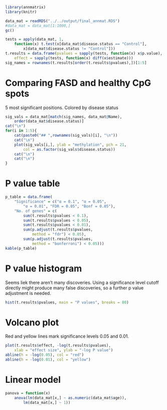 ```r
library(annmatrix)
library(knitr)
```

```r
data_mat = readRDS("../../output/final_annmat.RDS")
#data_mat = data_mat[1:1000,]
gc()
```

```r
tests = apply(data_mat, 1,
	function(x) t.test(x[data_mat$disease.status == "Control"],
		x[data_mat$disease.status != "Control"]))
t.results = data.frame(pvalues = sapply(tests, function(x) x$p.value),
	effect = sapply(tests, function(x) diff(x$estimate)))
sig_names = rownames(t.results[order(t.results$pvalues),])[1:5]
```

# Comparing FASD and healthy CpG spots {.tabset}

5 most significant positions. Colored by disease status

```r
sig_vals = data_mat[match(sig_names, data_mat@Name),
	order(data_mat$disease.status)]
cat("\n")
for(i in 1:5){
	cat(paste0("## ",rownames(sig_vals)[i], "\n"))
	cat("\n")
	plot(sig_vals[i,], ylab = "methylation", pch = 21,
		col = as.factor(sig_vals$disease.status))
	cat("\n")
	cat("\n")
}
```

# P value table

```r
p_table = data.frame(
	"Significance" = c("α = 0.1", "α = 0.05",
		"α = 0.01", "FDR = 0.05", "Bonf = 0.05"),
	"No. of genes" = c(
		sum(t.results$pvalues < 0.1),
		sum(t.results$pvalues < 0.05),
		sum(t.results$pvalues < 0.01),
		sum(p.adjust(t.results$pvalues,
			method = "fdr") < 0.05),
		sum(p.adjust(t.results$pvalues,
			method = "bonferroni") < 0.05)))
kable(p_table)
```

# P value histogram

Seems liek there aren't many discoveries. Using a significance level
cutoff directly might produce many false discoveries, so a further p
value adjustment is needed.

```r
hist(t.results$pvalues, main = "P values", breaks = 80)
```

# Volcano plot

Red and yellow lines mark significance levels 0.05 and 0.01.

```r
plot(t.results$effect, -log(t.results$pvalues),
	xlab = "effect size", ylab = "-log P value")
abline(h = -log(0.05), col = "red")
abline(h = -log(0.01), col = "yellow")
```

# Linear model

```r
panova = function(x)
	anova(lm(data_mat[x,] ~ as.numeric(data_mat$age)),
		lm(data_mat[x,] ~ 1))


```
